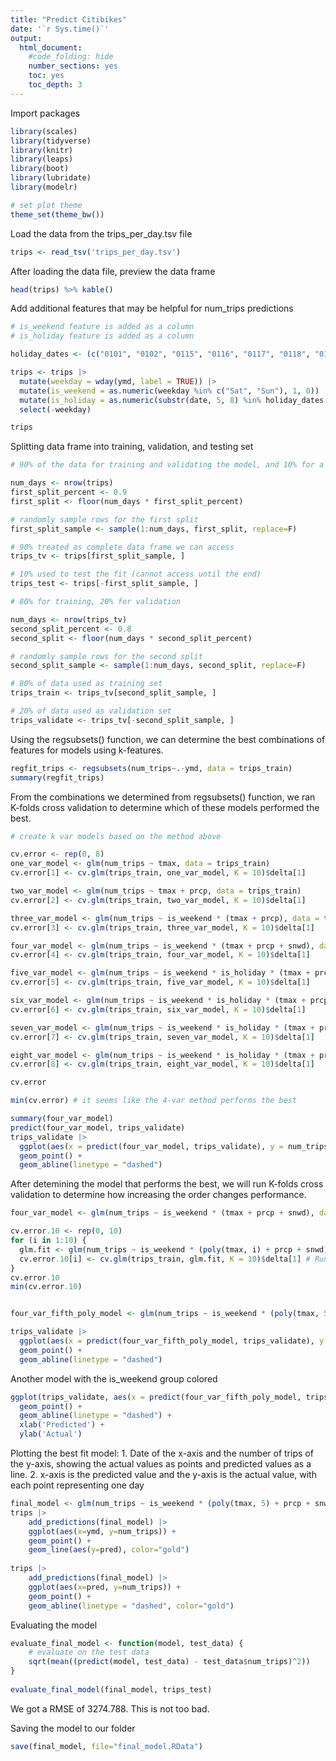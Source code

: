 ---
title: "Predict Citibikes"
date: '`r Sys.time()`'
output:
  html_document:
    #code_folding: hide
    number_sections: yes
    toc: yes
    toc_depth: 3
---

Import packages
```{r setup, include=FALSE}
library(scales)
library(tidyverse)
library(knitr)
library(leaps)
library(boot)
library(lubridate)
library(modelr)

# set plot theme
theme_set(theme_bw())
```

Load the data from the trips_per_day.tsv file
```{r load-data}
trips <- read_tsv('trips_per_day.tsv')
```


After loading the data file, preview the data frame
```{r preview-data}
head(trips) %>% kable()
```
Add additional features that may be helpful for num_trips predictions
```{r adding features to the data frame}
# is_weekend feature is added as a column
# is_holiday feature is added as a column

holiday_dates <- (c("0101", "0102", "0115", "0116", "0117", "0118", "0119", "0120", "0121", "0215", "0216", "0217", "0218", "0219", "0220", "0525", "0526", "0527", "0528", "0529", "0530", "0703", "0704",  "0901", "0902", "0903", "0904", "0905", "0906", "0907", "1008", "1009", "1010", "1011", "1012", "1013", "1014", "1110", "1111", "1112", "1122", "1123", "1124", "1125", "1126", "1127", "1128", "1225"))

trips <- trips |> 
  mutate(weekday = wday(ymd, label = TRUE)) |> 
  mutate(is_weekend = as.numeric(weekday %in% c("Sat", "Sun"), 1, 0)) |> 
  mutate(is_holiday = as.numeric(substr(date, 5, 8) %in% holiday_dates, 1, 0)) |> 
  select(-weekday)

trips
```


Splitting data frame into training, validation, and testing set
```{r split data in training, validation, and test set}
# 90% of the data for training and validating the model, and 10% for a final test set

num_days <- nrow(trips)
first_split_percent <- 0.9
first_split <- floor(num_days * first_split_percent)

# randomly sample rows for the first split
first_split_sample <- sample(1:num_days, first_split, replace=F)

# 90% treated as complete data frame we can access
trips_tv <- trips[first_split_sample, ]

# 10% used to test the fit (cannot access until the end)
trips_test <- trips[-first_split_sample, ]
```


```{r split data into training and validation set}
# 80% for training, 20% for validation

num_days <- nrow(trips_tv)
second_split_percent <- 0.8
second_split <- floor(num_days * second_split_percent)

# randomly sample rows for the second split
second_split_sample <- sample(1:num_days, second_split, replace=F)

# 80% of data used as training set
trips_train <- trips_tv[second_split_sample, ]

# 20% of data used as validation set
trips_validate <- trips_tv[-second_split_sample, ]
```


Using the regsubsets() function, we can determine the best combinations of features for models using k-features.
```{r use regsubsets to find out the best model from the base features}
regfit_trips <- regsubsets(num_trips~.-ymd, data = trips_train)
summary(regfit_trips)
```
From the combinations we determined from regsubsets() function, we ran K-folds cross validation to determine which of these models performed the best. 
```{r run k-folds to determine best model from base features}
# create k var models based on the method above

cv.error <- rep(0, 8)
one_var_model <- glm(num_trips ~ tmax, data = trips_train)
cv.error[1] <- cv.glm(trips_train, one_var_model, K = 10)$delta[1]

two_var_model <- glm(num_trips ~ tmax + prcp, data = trips_train)
cv.error[2] <- cv.glm(trips_train, two_var_model, K = 10)$delta[1]

three_var_model <- glm(num_trips ~ is_weekend * (tmax + prcp), data = trips_train)
cv.error[3] <- cv.glm(trips_train, three_var_model, K = 10)$delta[1]

four_var_model <- glm(num_trips ~ is_weekend * (tmax + prcp + snwd), data = trips_train)
cv.error[4] <- cv.glm(trips_train, four_var_model, K = 10)$delta[1]

five_var_model <- glm(num_trips ~ is_weekend * is_holiday * (tmax + prcp + snwd), data = trips_train)
cv.error[5] <- cv.glm(trips_train, five_var_model, K = 10)$delta[1]

six_var_model <- glm(num_trips ~ is_weekend * is_holiday * (tmax + prcp + snwd + snow), data = trips_train)
cv.error[6] <- cv.glm(trips_train, six_var_model, K = 10)$delta[1]

seven_var_model <- glm(num_trips ~ is_weekend * is_holiday * (tmax + prcp + snwd + snow + tmin), data = trips_train)
cv.error[7] <- cv.glm(trips_train, seven_var_model, K = 10)$delta[1]

eight_var_model <- glm(num_trips ~ is_weekend * is_holiday * (tmax + prcp + snwd + snow + tmin + date), data = trips_train)
cv.error[8] <- cv.glm(trips_train, eight_var_model, K = 10)$delta[1]

cv.error

min(cv.error) # it seems like the 4-var method performs the best

summary(four_var_model)
predict(four_var_model, trips_validate)
trips_validate |> 
  ggplot(aes(x = predict(four_var_model, trips_validate), y = num_trips)) +
  geom_point() +
  geom_abline(linetype = "dashed")

```

After detemining the model that performs the best, we will run K-folds cross validation to determine how increasing the order changes performance.
```{r run K-folds on higher order polynomials}
four_var_model <- glm(num_trips ~ is_weekend * (tmax + prcp + snwd), data = trips_train)

cv.error.10 <- rep(0, 10)
for (i in 1:10) {
  glm.fit <- glm(num_trips ~ is_weekend * (poly(tmax, i) + prcp + snwd), data = trips_train)
  cv.error.10[i] <- cv.glm(trips_train, glm.fit, K = 10)$delta[1] # Run k-fold by specifiying the k value
}
cv.error.10
min(cv.error.10)


four_var_fifth_poly_model <- glm(num_trips ~ is_weekend * (poly(tmax, 5) + prcp + snwd), data = trips_train)

trips_validate |> 
  ggplot(aes(x = predict(four_var_fifth_poly_model, trips_validate), y = num_trips)) +
  geom_point() +
  geom_abline(linetype = "dashed")
```

Another model with the is_weekend group colored
```{r}
ggplot(trips_validate, aes(x = predict(four_var_fifth_poly_model, trips_validate), y = num_trips, color = is_weekend)) +
  geom_point() +
  geom_abline(linetype = "dashed") +
  xlab('Predicted') +
  ylab('Actual')
```

Plotting the best fit model:
1. Date of the x-axis and the number of trips of the y-axis, showing the actual values as points and predicted values as a line.
2. x-axis is the predicted value and the y-axis is the actual value, with each point representing one day
```{r}
final_model <- glm(num_trips ~ is_weekend * (poly(tmax, 5) + prcp + snwd), data = trips)
trips |>
    add_predictions(final_model) |>
    ggplot(aes(x=ymd, y=num_trips)) +
    geom_point() +
    geom_line(aes(y=pred), color="gold")
 
trips |>
    add_predictions(final_model) |>
    ggplot(aes(x=pred, y=num_trips)) +
    geom_point() +
    geom_abline(linetype = "dashed", color="gold")
```

Evaluating the model
```{r evaluating the final model}
evaluate_final_model <- function(model, test_data) {
    # evaluate on the test data
    sqrt(mean((predict(model, test_data) - test_data$num_trips)^2))
}
 
evaluate_final_model(final_model, trips_test)
```
We got a RMSE of 3274.788. This is not too bad.

Saving the model to our folder
```{r save the model}
save(final_model, file="final_model.RData")
```